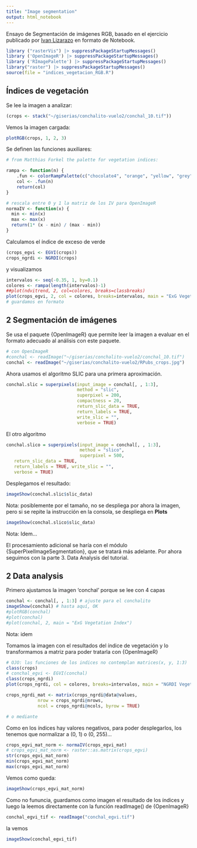 ```yaml
---
title: "Image segmentation"
output: html_notebook
---
```


Ensayo de Segmentación de imágenes RGB, basado en el ejercicio publicado por [Ivan Lizarazo](https://rpubs.com/ials2un/segment_rgb) en formato de Notebook.

```r
library ("rasterVis") |> suppressPackageStartupMessages()
library ('OpenImageR') |> suppressPackageStartupMessages()
library ('RImagePalette') |> suppressPackageStartupMessages()
library("raster") |> suppressPackageStartupMessages()
source(file = "indices_vegetacion_RGB.R")
```

## Índices de vegetación

Se lee la imagen a analizar:

```r
(crops <- stack("~/giserias/conchalito-vuelo2/conchal_10.tif"))
```

Vemos la imagen cargada:

```r
plotRGB(crops, 1, 2, 3)
```

Se definen las funciones auxiliares:

```r
# from Matthias Forkel the palette for vegetation indices:

rampa <- function(n) {
    .fun <- colorRampPalette(c("chocolate4", "orange", "yellow", "grey", "green", "green3", "darkgreen"))
    col <- .fun(n)
    return(col)
}

# rescala entre 0 y 1 la matriz de los IV para OpenImageR
normaIV <- function(x) {
  min <- min(x)
  max <- max(x)
  return(1* (x - min) / (max - min))
}
```

Calculamos el índice de exceso de verde

```r
(crops_egvi <- EGVI(crops))
crops_ngrdi <- NGRDI(crops)

```

y visualizamos

```r
intervalos <- seq(-0.35, 1, by=0.1)
colores <- rampa(length(intervalos)-1)
##plot(ndvitrend, 2, col=colores, breaks=classbreaks)
plot(crops_egvi, 2, col = colores, breaks=intervalos, main = "ExG Vegetation Index")
# guardamos en formato 
```

## 2 Segmentación de imágenes

Se usa el paquete {OpenImageR} que permite leer la imagen a evaluar en el formato adecuado al análisis con este paquete.

```r
# con OpenImageR
#conchal <- readImage("~/giserias/conchalito-vuelo2/conchal_10.tif")
conchal <- readImage("~/giserias/conchalito-vuelo2/RPubs_crops.jpg")
```

Ahora usamos el algoritmo SLIC para una primera aproximación.

```r
conchal.slic = superpixels(input_image = conchal[, , 1:3], 
                           method = "slic", 
                           superpixel = 200, 
                           compactness = 20, 
                           return_slic_data = TRUE, 
                           return_labels = TRUE, 
                           write_slic = "",
                           verbose = TRUE)
```

El otro algoritmo

```r
conchal.slico = superpixels(input_image = conchal[, , 1:3], 
                            method = "slico", 
                            superpixel = 500,
   return_slic_data = TRUE,
   return_labels = TRUE, write_slic = "",
   verbose = TRUE)

```

Desplegamos el resultado:

```r
imageShow(conchal.slic$slic_data)
```

Nota: posiblemente por el tamaño, no se despliega por ahora la imagen, pero si se repite la instrucción en la consola, se despliega en **Plots**

```r
imageShow(conchal.slico$slic_data)
```

Nota: Idem...

El procesamiento adicional se haría con el módulo {SuperPixelImageSegmentation}, que se tratará más adelante. Por ahora seguimos con la parte 3. Data Analysis del tutorial.

## 2 Data analysis

Primero ajustamos la imagen 'conchal' porque se lee con 4 capas

```r
conchal <- conchal[, , 1:3] # ajuste para el conchalito
imageShow(conchal) # hasta aquí, OK
#plotRGB(conchal)
#plot(conchal)
#plot(conchal, 2, main = "ExG Vegetation Index")

```

Nota: idem

Tomamos la imagen con el resultados del índice de vegetación y lo transformamos a matriz para poder tratarla con {OpenImageR}

```r
# OJO: las funciones de los indices no contemplan matrices(x, y, 1:3)
class(crops)
# conchal_egvi <- EGVI(conchal)
class(crops_ngrdi)
plot(crops_ngrdi, col = colores, breaks=intervalos, main = "NGRDI Vegetation Index")
```

```r
crops_ngrdi_mat <- matrix(crops_ngrdi@data@values,
            nrow = crops_ngrdi@nrows,
            ncol = crops_ngrdi@ncols, byrow = TRUE)

# o mediante
```

Como en los índices hay valores negativos, para poder desplegarlos, los tenemos que normalizar a (0, 1) o (0, 255)...

```r
crops_egvi_mat_norm <- normaIV(crops_egvi_mat)
# crops_egvi_mat_norm <- raster::as.matrix(crops_egvi)
str(crops_egvi_mat_norm)
min(crops_egvi_mat_norm)
max(crops_egvi_mat_norm)
```

Vemos como queda:

```r
imageShow(crops_egvi_mat_norm)
```

Como no fununcia, guardamos como imagen el resultado de los índices y luego la leemos directamente con la función readImage() de {OpenImageR}

```r
conchal_egvi_tif <- readImage("conchal_egvi.tif")
```

la vemos

```r
imageShow(conchal_egvi_tif)
```
